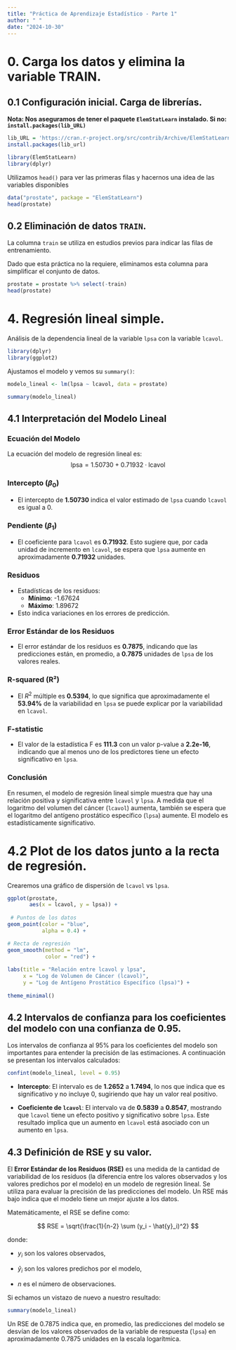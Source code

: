 ```yaml
---
title: "Práctica de Aprendizaje Estadístico - Parte 1"
author: " "
date: "2024-10-30"
---
```


# 0. Carga los datos y elimina la variable TRAIN.

## 0.1 Configuración inicial. Carga de librerías.

**Nota: Nos aseguramos de tener el paquete `ElemStatLearn` instalado. Si no: `install.packages(lib_URL)`**

```r

lib_URL = 'https://cran.r-project.org/src/contrib/Archive/ElemStatLearn/ElemStatLearn_2015.6.26.2.tar.gz'
install.packages(lib_url)

library(ElemStatLearn)
library(dplyr)
```

Utilizamos `head()` para ver las primeras filas y hacernos una idea de las variables disponibles

```r

data("prostate", package = "ElemStatLearn")
head(prostate)

```

## 0.2 Eliminación de datos `TRAIN`.

La columna `train` se utiliza en estudios previos para indicar las filas de entrenamiento.

Dado que esta práctica no la requiere, eliminamos esta columna para simplificar el conjunto de datos.

```r

prostate = prostate %>% select(-train)
head(prostate)
```

# 4. Regresión lineal simple.

Análisis de la dependencia lineal de la variable `lpsa` con la variable `lcavol`.

```r
library(dplyr)
library(ggplot2)
```

Ajustamos el modelo y vemos su `summary()`:

```r
modelo_lineal <- lm(lpsa ~ lcavol, data = prostate)

summary(modelo_lineal)
```

## 4.1 Interpretación del Modelo Lineal

### Ecuación del Modelo

La ecuación del modelo de regresión lineal es: $$
\text{lpsa} = 1.50730 + 0.71932 \cdot \text{lcavol}
$$

### Intercepto ($\beta_0$)

-   El intercepto de **1.50730** indica el valor estimado de `lpsa` cuando `lcavol` es igual a 0.

### Pendiente ($\beta_1$)

-   El coeficiente para `lcavol` es **0.71932**. Esto sugiere que, por cada unidad de incremento en `lcavol`, se espera que `lpsa` aumente en aproximadamente **0.71932** unidades.

### Residuos

-   Estadísticas de los residuos:
    -   **Mínimo**: -1.67624
    -   **Máximo**: 1.89672
-   Esto indica variaciones en los errores de predicción.

### Error Estándar de los Residuos

-   El error estándar de los residuos es **0.7875**, indicando que las predicciones están, en promedio, a **0.7875** unidades de `lpsa` de los valores reales.

### R-squared (R²)

-   El $R^2$ múltiple es **0.5394**, lo que significa que aproximadamente el **53.94%** de la variabilidad en `lpsa` se puede explicar por la variabilidad en `lcavol`.

### F-statistic

-   El valor de la estadística F es **111.3** con un valor p-value a **2.2e-16**, indicando que al menos uno de los predictores tiene un efecto significativo en `lpsa`.

### Conclusión

En resumen, el modelo de regresión lineal simple muestra que hay una relación positiva y significativa entre `lcavol` y `lpsa`. A medida que el logaritmo del volumen del cáncer (`lcavol`) aumenta, también se espera que el logaritmo del antígeno prostático específico (`lpsa`) aumente. El modelo es estadísticamente significativo.

# 4.2 Plot de los datos junto a la recta de regresión.

Crearemos una gráfico de dispersión de `lcavol` vs `lpsa`.

```r
ggplot(prostate, 
       aes(x = lcavol, y = lpsa)) +
  
 # Puntos de los datos
geom_point(color = "blue", 
           alpha = 0.4) +

# Recta de regresión
geom_smooth(method = "lm", 
            color = "red") + 
  
labs(title = "Relación entre lcavol y lpsa",
     x = "Log de Volumen de Cáncer (lcavol)",
     y = "Log de Antígeno Prostático Específico (lpsa)") +
  
theme_minimal()
```

## 4.2 Intervalos de confianza para los coeficientes del modelo con una confianza de 0.95.

Los intervalos de confianza al 95% para los coeficientes del modelo son importantes para entender la precisión de las estimaciones. A continuación se presentan los intervalos calculados:

```r
confint(modelo_lineal, level = 0.95)
```

-   **Intercepto**: El intervalo es de **1.2652** a **1.7494**, lo nos que indica que es significativo y no incluye 0, sugiriendo que hay un valor real positivo.

<!-- -->

-   **Coeficiente de `lcavol`**: El intervalo va de **0.5839** a **0.8547**, mostrando que `lcavol` tiene un efecto positivo y significativo sobre `lpsa`. Este resultado implica que un aumento en `lcavol` está asociado con un aumento en `lpsa`.

## 4.3 Definición de RSE y su valor.

El **Error Estándar de los Residuos (RSE)** es una medida de la cantidad de variabilidad de los residuos (la diferencia entre los valores observados y los valores predichos por el modelo) en un modelo de regresión lineal. Se utiliza para evaluar la precisión de las predicciones del modelo. Un RSE más bajo indica que el modelo tiene un mejor ajuste a los datos.

Matemáticamente, el RSE se define como:

$$
RSE = \sqrt{\frac{1}{n-2} \sum (y_i - \hat{y}_i)^2}
$$

donde:

-   $y_i$ son los valores observados,

-   $\hat{y}_i$ son los valores predichos por el modelo,

-   $n$ es el número de observaciones.

Si echamos un vistazo de nuevo a nuestro resultado:

```r
summary(modelo_lineal)
```

Un RSE de 0.7875 indica que, en promedio, las predicciones del modelo se desvían de los valores observados de la variable de respuesta (`lpsa`) en aproximadamente 0.7875 unidades en la escala logarítmica.
